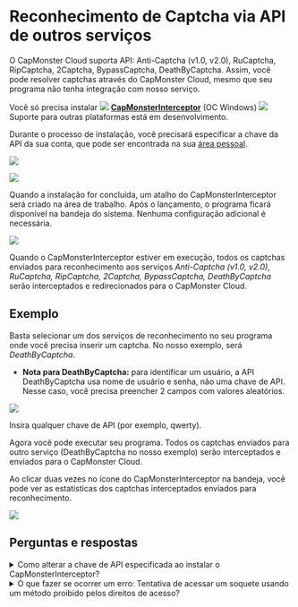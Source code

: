 ﻿---
sidebar_label: Reconhecimento de Captcha via API de outros serviços
---


<ArticleHead slug="extension/external-services" />

# Reconhecimento de Captcha via API de outros serviços
O CapMonster Cloud suporta API: Anti-Captcha (v1.0, v2.0), RuCaptcha, RipCaptcha, 2Captcha, BypassCaptcha, DeathByCaptcha. Assim, você pode resolver captchas através do CapMonster Cloud, mesmo que seu programa não tenha integração com nosso serviço.

Você só precisa instalar ![](./images/external-services/Aspose.Words.99efaca6-356f-455c-b8b5-a03b46d29ad6.001.png) [**CapMonsterInterceptor**](https://static.zenno.services/ccl/interceptor.msi) (OC Windows)
![](./images/external-services/Aspose.Words.99efaca6-356f-455c-b8b5-a03b46d29ad6.002.png) Suporte para outras plataformas está em desenvolvimento.

Durante o processo de instalação, você precisará especificar a chave da API da sua conta, que pode ser encontrada na sua [área pessoal](https://capmonster.cloud/Dashboard).

![](./images/external-services/Aspose.Words.99efaca6-356f-455c-b8b5-a03b46d29ad6.003.png)

![](./images/external-services/Aspose.Words.99efaca6-356f-455c-b8b5-a03b46d29ad6.004.png)

Quando a instalação for concluída, um atalho do CapMonsterInterceptor será criado na área de trabalho. Após o lançamento, o programa ficará disponível na bandeja do sistema. Nenhuma configuração adicional é necessária.

![](./images/external-services/Aspose.Words.99efaca6-356f-455c-b8b5-a03b46d29ad6.005.png)

Quando o CapMonsterInterceptor estiver em execução, todos os captchas enviados para reconhecimento aos serviços *Anti-Captcha (v1.0, v2.0), RuCaptcha, RipCaptcha, 2Captcha, BypassCaptcha, DeathByCaptcha* serão interceptados e redirecionados para o CapMonster Cloud.
## Exemplo
Basta selecionar um dos serviços de reconhecimento no seu programa onde você precisa inserir um captcha. No nosso exemplo, será *DeathByCaptcha*.

- **Nota para DeathByCaptcha:** para identificar um usuário, a API DeathByCaptcha usa nome de usuário e senha, não uma chave de API. Nesse caso, você precisa preencher 2 campos com valores aleatórios.

![](./images/external-services/Aspose.Words.99efaca6-356f-455c-b8b5-a03b46d29ad6.006.png)

Insira qualquer chave de API (por exemplo, qwerty).

Agora você pode executar seu programa. Todos os captchas enviados para outro serviço (DeathByCaptcha no nosso exemplo) serão interceptados e enviados para o CapMonster Cloud.

Ao clicar duas vezes no ícone do CapMonsterInterceptor na bandeja, você pode ver as estatísticas dos captchas interceptados enviados para reconhecimento.

![](./images/external-services/Aspose.Words.99efaca6-356f-455c-b8b5-a03b46d29ad6.007.png)
## Perguntas e respostas

<details>
    <summary>Como alterar a chave de API especificada ao instalar o CapMonsterInterceptor?</summary>

Dê um clique duplo no ícone do CapMonsterInterceptor na bandeja. Na janela do programa, encontre o bloco «Configurações», altere a chave e clique em «Salvar».

![](./images/external-services/Aspose.Words.99efaca6-356f-455c-b8b5-a03b46d29ad6.009.png)
</details>

<details>
    <summary>O que fazer se ocorrer um erro: Tentativa de acessar um soquete usando um método proibido pelos direitos de acesso?</summary>

![](./images/external-services/Aspose.Words.99efaca6-356f-455c-b8b5-a03b46d29ad6.010.png)

Se ocorrer um erro durante a inicialização, isso significa que as portas 80 e/ou 443 estão ocupadas por outro aplicativo.

Para corrigir esse erro, é necessário encerrar o processo que ocupa essas portas.

Execute o prompt de comando através do menu iniciar → pesquisa → cmd

![](./images/external-services/Aspose.Words.99efaca6-356f-455c-b8b5-a03b46d29ad6.011.png)

Digite o comando `netstat -a -o | findstr :443`

A chave ***-a*** indica que estamos interessados em todas as conexões ativas, ***-o*** — para cada uma delas, precisamos exibir o PID (ID do processo).
**findstr :443** nos mostrará apenas o processo que ocupa a porta necessária.

O PID do processo será exibido na coluna da direita, como na captura de tela.
Lembre-se ou anote-o.

Abra o gerenciador de tarefas, vá para a aba «Detalhes», encontre o processo com o ID necessário e finalize a tarefa.

![](./images/external-services/Aspose.Words.99efaca6-356f-455c-b8b5-a03b46d29ad6.012.png)

</details>
